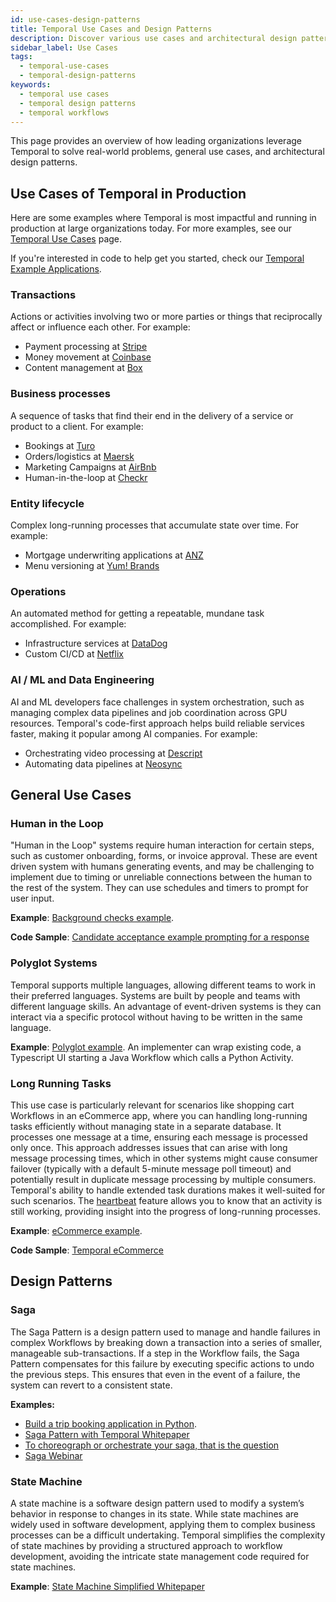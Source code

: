 ```yaml
---
id: use-cases-design-patterns
title: Temporal Use Cases and Design Patterns 
description: Discover various use cases and architectural design patterns for implementing Workflows with Temporal.
sidebar_label: Use Cases
tags:
  - temporal-use-cases
  - temporal-design-patterns
keywords:
  - temporal use cases
  - temporal design patterns
  - temporal workflows
---
```


This page provides an overview of how leading organizations leverage Temporal to solve real-world problems, general use cases, and architectural design patterns. 

## Use Cases of Temporal in Production

Here are some examples where Temporal is most impactful and running in production at large organizations today.  For more examples, see our [Temporal Use Cases](https://temporal.io/in-use) page.

If you're interested in code to help get you started, check our [Temporal Example Applications](https://learn.temporal.io/examples/).

### Transactions

Actions or activities involving two or more parties or things that reciprocally affect or influence each other. For example:

- Payment processing at [Stripe](https://www.youtube.com/watch?v=Crkcr1S-NSc)
- Money movement at [Coinbase](https://temporal.io/in-use/coinbase)
- Content management at [Box](https://temporal.io/use-cases/temporal-a-central-brain-for-box)

### Business processes

A sequence of tasks that find their end in the delivery of a service or product to a client. For example:

- Bookings at [Turo](https://temporal.io/replay/videos/temporal-adoption-and-integration-at-turo)
- Orders/logistics at [Maersk](https://temporal.io/replay/videos/building-a-time-machine-for-the-logistics-industry)
- Marketing Campaigns at [AirBnb](https://medium.com/airbnb-engineering/journey-platform-a-low-code-tool-for-creating-interactive-user-workflows-9954f51fa3f8)
- Human-in-the-loop at [Checkr](https://temporal.io/in-use/checkr)

### Entity lifecycle

Complex long-running processes that accumulate state over time. For example:

- Mortgage underwriting applications at [ANZ](https://temporal.io/in-use/anz-story)
- Menu versioning at [Yum! Brands](https://temporal.io/replay-2023/videos/synchronizing-concurrent-workflows)

### Operations

An automated method for getting a repeatable, mundane task accomplished. For example:

- Infrastructure services at [DataDog](https://www.youtube.com/watch?v=Hz7ZZzafBoE)
- Custom CI/CD at [Netflix](https://temporal.io/replay-2023/videos/actor-workflows-reliably-orchestrating-thousands-of-flink-clusters-at)

### AI / ML and Data Engineering

AI and ML developers face challenges in system orchestration, such as managing complex data pipelines and job coordination across GPU resources. 
Temporal's code-first approach helps build reliable services faster, making it popular among AI companies. For example:
- Orchestrating video processing at [Descript](https://temporal.io/blog/ai-ml-and-data-engineering-workflows-with-temporal)
- Automating data pipelines at [Neosync](https://temporal.io/blog/ai-ml-and-data-engineering-workflows-with-temporal)

## General Use Cases

### Human in the Loop

"Human in the Loop" systems require human interaction for certain steps, such as customer onboarding, forms, or invoice approval.
These are event driven system with humans generating events, and may be challenging to implement due to timing or unreliable connections between the human to the rest of the system.
They can use schedules and timers to prompt for user input.

**Example**: [Background checks example](https://github.com/temporalio/background-checks).

**Code Sample**: [Candidate acceptance example prompting for a response](https://learn.temporal.io/examples/go/background-checks/candidate-acceptance)

### Polyglot Systems

Temporal supports multiple languages, allowing different teams to work in their preferred languages. 
Systems are built by people and teams with different language skills.
An advantage of event-driven systems is they can interact via a specific protocol without having to be written in the same language.

**Example**: [Polyglot example](https://github.com/temporalio/temporal-polyglot). An implementer can wrap existing code, a Typescript UI starting a Java Workflow which calls a Python Activity.

### Long Running Tasks

This use case is particularly relevant for scenarios like shopping cart Workflows in an eCommerce app, where you can handling long-running tasks efficiently without managing state in a separate database.
It processes one message at a time, ensuring each message is processed only once.
This approach addresses issues that can arise with long message processing times, which in other systems might cause consumer failover (typically with a default 5-minute message poll timeout) and potentially result in duplicate message processing by multiple consumers.
Temporal's ability to handle extended task durations makes it well-suited for such scenarios.
The [heartbeat](/encyclopedia/detecting-activity-failures#activity-heartbeat) feature allows you to know that an activity is still working, providing insight into the progress of long-running processes.

**Example**: [eCommerce example](https://docs.temporal.io/blog/build-an-ecommerce-app-with-temporal-part-1).

**Code Sample**: [Temporal eCommerce](https://github.com/temporalio/temporal-ecommerce)

## Design Patterns

### Saga

The Saga Pattern is a design pattern used to manage and handle failures in complex Workflows by breaking down a transaction into a series of smaller, manageable sub-transactions.
If a step in the Workflow fails, the Saga Pattern compensates for this failure by executing specific actions to undo the previous steps.
This ensures that even in the event of a failure, the system can revert to a consistent state.

**Examples:**
  - [Build a trip booking application in Python](https://learn.temporal.io/tutorials/python/trip-booking-app/).
  - [Saga Pattern with Temporal Whitepaper](https://pages.temporal.io/download-saga-pattern-made-easy)
  - [To choreograph or orchestrate your saga, that is the question](https://temporal.io/blog/to-choreograph-or-orchestrate-your-saga-that-is-the-question)
  - [Saga Webinar](https://pages.temporal.io/on-demand-webinar-what-is-a-saga.html)

### State Machine

A state machine is a software design pattern used to modify a system’s behavior in response to changes in its state.
While state machines are widely used in software development, applying them to complex business processes can be a difficult undertaking.
Temporal simplifies the complexity of state machines by providing a structured approach to workflow development, avoiding the intricate state management code required for state machines.

**Example**: [State Machine Simplified Whitepaper](https://pages.temporal.io/download-state-machines-simplified.html)
